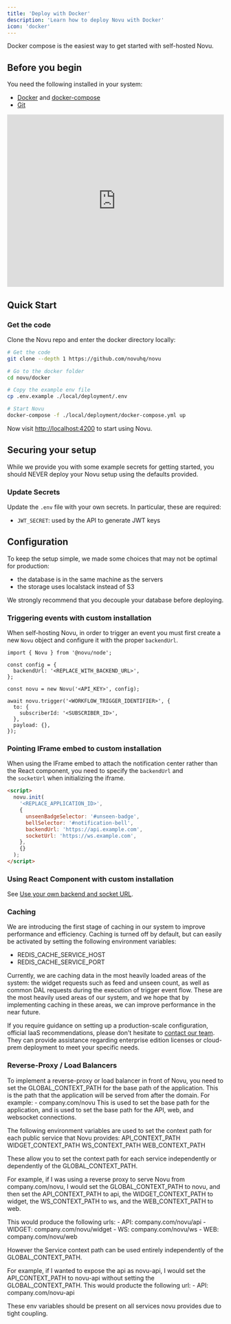 ```yaml
---
title: 'Deploy with Docker'
description: 'Learn how to deploy Novu with Docker'
icon: 'docker'
---
```


Docker compose is the easiest way to get started with self-hosted Novu.

## Before you begin

You need the following installed in your system:

- [Docker](https://docs.docker.com/engine/install/) and [docker-compose](https://docs.docker.com/compose/install/)
- [Git](https://git-scm.com/downloads)


<iframe src="https://www.loom.com/embed/3af13939bfa54076a63c6360b7edaa19" width="100%" height="400px" frameborder="0" webkitallowfullscreen mozallowfullscreen allowfullscreen></iframe>


## Quick Start

### Get the code

Clone the Novu repo and enter the docker directory locally:

```bash
# Get the code
git clone --depth 1 https://github.com/novuhq/novu

# Go to the docker folder
cd novu/docker

# Copy the example env file
cp .env.example ./local/deployment/.env

# Start Novu
docker-compose -f ./local/deployment/docker-compose.yml up

```

Now visit [http://localhost:4200](http://localhost:4200/) to start using Novu.

## Securing your setup

While we provide you with some example secrets for getting started, you should NEVER deploy your Novu setup using the defaults provided.

### Update Secrets

Update the `.env` file with your own secrets. In particular, these are required:

- `JWT_SECRET`: used by the API to generate JWT keys

## Configuration

To keep the setup simple, we made some choices that may not be optimal for production:

- the database is in the same machine as the servers
- the storage uses localstack instead of S3

We strongly recommend that you decouple your database before deploying.

### Triggering events with custom installation

When self-hosting Novu, in order to trigger an event you must first create a new `Novu` object and configure it with the proper `backendUrl`.

```tsx
import { Novu } from '@novu/node';

const config = {
  backendUrl: '<REPLACE_WITH_BACKEND_URL>',
};

const novu = new Novu('<API_KEY>', config);

await novu.trigger('<WORKFLOW_TRIGGER_IDENTIFIER>', {
  to: {
    subscriberId: '<SUBSCRIBER_ID>',
  },
  payload: {},
});
```

### Pointing IFrame embed to custom installation

When using the IFrame embed to attach the notification center rather than the React component, you need to specify the `backendUrl` and the `socketUrl` when initializing the iframe.

```html
<script>
  novu.init(
    '<REPLACE_APPLICATION_ID>',
    {
      unseenBadgeSelector: '#unseen-badge',
      bellSelector: '#notification-bell',
      backendUrl: 'https://api.example.com',
      socketUrl: 'https://ws.example.com',
    },
    {}
  );
</script>

```

### Using React Component with custom installation

See [Use your own backend and socket URL](https://docs.novu.co/notification-center/react/react-components#use-your-own-backend-and-socket-url).

### Caching

We are introducing the first stage of caching in our system to improve performance and efficiency. Caching is turned off by default, but can easily be activated by setting the following environment variables:

- REDIS_CACHE_SERVICE_HOST
- REDIS_CACHE_SERVICE_PORT

Currently, we are caching data in the most heavily loaded areas of the system: the widget requests such as feed and unseen count, as well as common DAL requests during the execution of trigger event flow. These are the most heavily used areas of our system, and we hope that by implementing caching in these areas, we can improve performance in the near future.


<Note>If you require guidance on setting up a production-scale configuration, official IaaS recommendations, please don't hesitate to [contact our team](https://notify.novu.co/meetings/novuhq/notifications-45min?utm_campaign=novuDocs&utm_content=deploy-with-Docker-docs).
They can provide assistance regarding enterprise edition licenses or cloud-prem deployment to meet your specific needs.</Note>

### Reverse-Proxy / Load Balancers

To implement a reverse-proxy or load balancer in front of Novu, you need to set the GLOBAL_CONTEXT_PATH for the base path of the application.
This is the path that the application will be served from after the domain.
For example:
    - company.com/novu
This is used to set the base path for the application, and is used to set the base path for the API, web, and websocket connections.

The following environment variables are used to set the context path for each public service that Novu provides:
API_CONTEXT_PATH
WIDGET_CONTEXT_PATH
WS_CONTEXT_PATH
WEB_CONTEXT_PATH

These allow you to set the context path for each service independently or dependently of the GLOBAL_CONTEXT_PATH.

For example, if I was using a reverse proxy to serve Novu from company.com/novu,
I would set the GLOBAL_CONTEXT_PATH to novu,
and then set the API_CONTEXT_PATH to api,
the WIDGET_CONTEXT_PATH to widget,
the WS_CONTEXT_PATH to ws,
and the WEB_CONTEXT_PATH to web.

This would produce the following urls:
    - API: company.com/novu/api
    - WIDGET: company.com/novu/widget
    - WS: company.com/novu/ws
    - WEB: company.com/novu/web

However the Service context path can be used entirely independently of the GLOBAL_CONTEXT_PATH.

For example, if I wanted to expose the api as novu-api, I would set the API_CONTEXT_PATH to novu-api without setting the GLOBAL_CONTEXT_PATH.
This would producte the following url:
    - API: company.com/novu-api

<Note> These env variables should be present on all services novu provides due to tight coupling.</Note>

